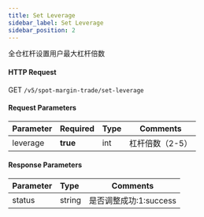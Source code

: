 ```yaml
---
title: Set Leverage
sidebar_label: Set Leverage
sidebar_position: 2
---
```

全仓杠杆设置用户最大杠杆倍数

#### HTTP Request
GET `/v5/spot-margin-trade/set-leverage`

#### Request Parameters
| Parameter | Required | Type | Comments|
|:----- |:-------|:-----|------ |
|leverage |**true**| int |杠杆倍数（2-5）|

#### Response Parameters
| Parameter | Type | Comments|
|:----- |:-----|----- |
|status |string |是否调整成功:1:success |
